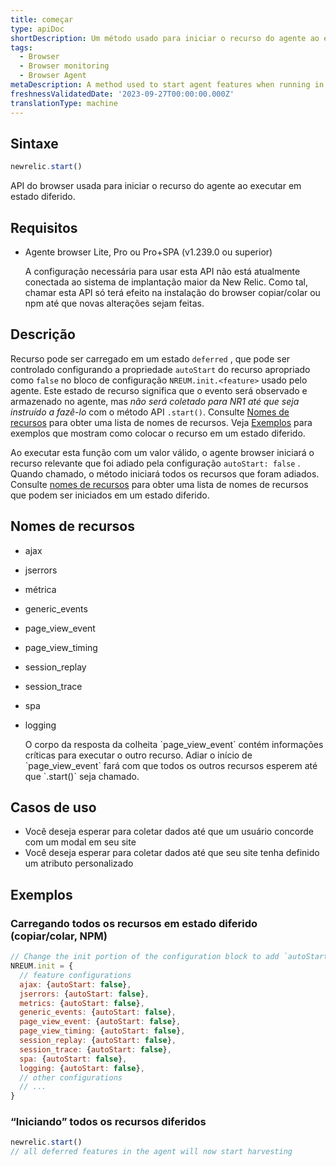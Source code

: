 ```yaml
---
title: começar
type: apiDoc
shortDescription: Um método usado para iniciar o recurso do agente ao executar em um estado diferido
tags:
  - Browser
  - Browser monitoring
  - Browser Agent
metaDescription: A method used to start agent features when running in a deferred state
freshnessValidatedDate: '2023-09-27T00:00:00.000Z'
translationType: machine
---
```


## Sintaxe

```js
newrelic.start()
```

API do browser usada para iniciar o recurso do agente ao executar em estado diferido.

## Requisitos

* Agente browser Lite, Pro ou Pro+SPA (v1.239.0 ou superior)

  <Callout variant="important">
    A configuração necessária para usar esta API não está atualmente conectada ao sistema de implantação maior da New Relic. Como tal, chamar esta API só terá efeito na instalação do browser copiar/colar ou npm até que novas alterações sejam feitas.
  </Callout>

## Descrição

Recurso pode ser carregado em um estado `deferred` , que pode ser controlado configurando a propriedade `autoStart` do recurso apropriado como `false` no bloco de configuração `NREUM.init.<feature>` usado pelo agente. Este estado de recurso significa que o evento será observado e armazenado no agente, mas *não será coletado para NR1 até que seja instruído a fazê-lo* com o método API `.start()`. Consulte [Nomes de recursos](#feature-names) para obter uma lista de nomes de recursos. Veja [Exemplos](#examples) para exemplos que mostram como colocar o recurso em um estado diferido.

Ao executar esta função com um valor válido, o agente browser iniciará o recurso relevante que foi adiado pela configuração `autoStart: false` . Quando chamado, o método iniciará todos os recursos que foram adiados. Consulte [nomes de recursos](#feature-names) para obter uma lista de nomes de recursos que podem ser iniciados em um estado diferido.

## Nomes de recursos

* ajax

* jserrors

* métrica

* generic\_events

* page\_view\_event

* page\_view\_timing

* session\_replay

* session\_trace

* spa

* logging

  <Callout variant="important">
    O corpo da resposta da colheita `page_view_event` contém informações críticas para executar o outro recurso. Adiar o início de `page_view_event` fará com que todos os outros recursos esperem até que `.start()` seja chamado.
  </Callout>

## Casos de uso

* Você deseja esperar para coletar dados até que um usuário concorde com um modal em seu site
* Você deseja esperar para coletar dados até que seu site tenha definido um atributo personalizado

## Exemplos

### Carregando todos os recursos em estado diferido (copiar/colar, NPM)

```js
// Change the init portion of the configuration block to add `autoStart: false` to any features desired to load in a deferred state
NREUM.init = {
  // feature configurations
  ajax: {autoStart: false},
  jserrors: {autoStart: false},
  metrics: {autoStart: false},
  generic_events: {autoStart: false},
  page_view_event: {autoStart: false},
  page_view_timing: {autoStart: false},
  session_replay: {autoStart: false},
  session_trace: {autoStart: false},
  spa: {autoStart: false},
  logging: {autoStart: false},
  // other configurations
  // ...
}
```

### “Iniciando” todos os recursos diferidos

```js
newrelic.start()
// all deferred features in the agent will now start harvesting
```
